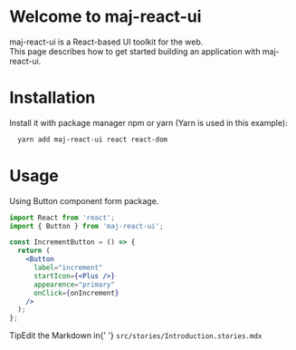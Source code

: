 
<Meta title="Introduction" />

<style>{`
  .tip {
    display: inline-block;
    border-radius: 1em;
    font-size: 11px;
    line-height: 12px;
    font-weight: 700;
    background: #E7FDD8;
    color: #66BF3C;
    padding: 4px 12px;
    margin-right: 10px;
    vertical-align: top;
  }

  .tip-wrapper {
    font-size: 13px;
    line-height: 20px;
    margin-top: 40px;
    margin-bottom: 40px;
  }

  .tip-wrapper code {
    font-size: 12px;
    display: inline-block;
  }
`}</style>

# Welcome to maj-react-ui

maj-react-ui is a React-based UI toolkit for the web.<br />
This page describes how to get started building an application with maj-react-ui.

# Installation

Install it with package manager npm or yarn (Yarn is used in this example):

```bash
  yarn add maj-react-ui react react-dom
```

# Usage

Using Button component form package.

```jsx
import React from 'react';
import { Button } from 'maj-react-ui';

const IncrementButton = () => {
  return (
    <Button
      label="increment"
      startIcon={<Plus />}
      appearence="primary"
      onClick={onIncrement}
    />
  );
};
```

<div className="tip-wrapper">
  <span className="tip">Tip</span>Edit the Markdown in{' '}
  <code>src/stories/Introduction.stories.mdx</code>
</div>
